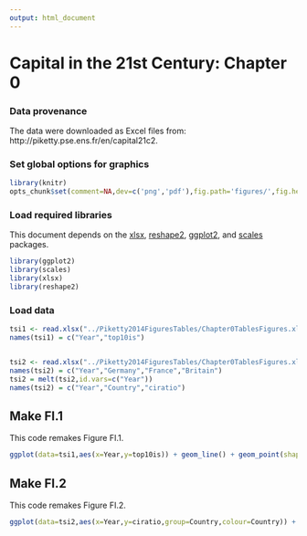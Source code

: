 ```yaml
---
output: html_document
---
```

Capital in the 21st Century: Chapter 0
========================================================

### Data provenance

The data were downloaded as Excel files from: http://piketty.pse.ens.fr/en/capital21c2. 

### Set global options for graphics

```r
library(knitr)
opts_chunk$set(comment=NA,dev=c('png','pdf'),fig.path='figures/',fig.height=5,fig.width=10,dpi=300)
```

### Load required libraries

This document depends on the [xlsx](http://cran.r-project.org/web/packages/xlsx/index.html), [reshape2](http://cran.r-project.org/web/packages/reshape2/index.html), [ggplot2](http://cran.r-project.org/web/packages/ggplot2/index.html), and [scales](http://cran.r-project.org/web/packages/scales/index.html) packages.

```r
library(ggplot2)
library(scales)
library(xlsx)
library(reshape2)
```

### Load data

```r
tsi1 <- read.xlsx("../Piketty2014FiguresTables/Chapter0TablesFigures.xlsx",sheetName="TSI.1",rowIndex=7:107,colIndex=1:2,header=FALSE)
names(tsi1) = c("Year","top10is")


tsi2 <- read.xlsx("../Piketty2014FiguresTables/Chapter0TablesFigures.xlsx",sheetName="TSI.2",rowIndex=6:20,colIndex=1:4,header=FALSE)
names(tsi2) = c("Year","Germany","France","Britain")
tsi2 = melt(tsi2,id.vars=c("Year"))
names(tsi2) = c("Year","Country","ciratio")
```


## Make FI.1

This code remakes Figure FI.1. 

```r
ggplot(data=tsi1,aes(x=Year,y=top10is)) + geom_line() + geom_point(shape=15,size=3) + ylab("Share of top decile in national income") + xlab("") + theme_bw() + scale_y_continuous(labels=percent,breaks=pretty_breaks(n=6)) + scale_x_continuous(breaks=pretty_breaks(n=11))
```

## Make FI.2

This code remakes Figure FI.2. 

```r
ggplot(data=tsi2,aes(x=Year,y=ciratio,group=Country,colour=Country)) + geom_line() + geom_point(aes(shape=Country), size=3) + ylab("Market value of private capital (% national income)") + xlab("") + theme_bw() + theme(legend.key=element_blank()) + scale_y_continuous(labels=percent,breaks=pretty_breaks(n=5)) + scale_x_continuous(breaks=pretty_breaks(n=8)) + theme(legend.position=c(.75, .75),legend.background=element_rect(colour='black')) 
```

